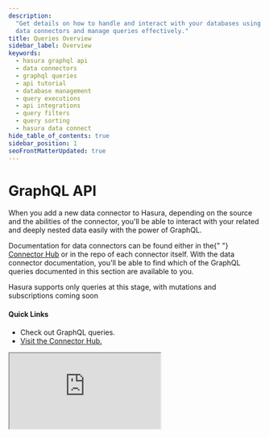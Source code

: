 ```yaml
---
description:
  "Get details on how to handle and interact with your databases using Hasura's GraphQL API. Learn methods to initialize
  data connectors and manage queries effectively."
title: Queries Overview
sidebar_label: Overview
keywords:
  - hasura graphql api
  - data connectors
  - graphql queries
  - api tutorial
  - database management
  - query executions
  - api integrations
  - query filters
  - query sorting
  - hasura data connect
hide_table_of_contents: true
sidebar_position: 1
seoFrontMatterUpdated: true
---
```



# GraphQL API

<div className="overview-header">
  <div className="overview-text">
    <p>
      When you add a new data connector to Hasura, depending on the source and the abilities of the connector, you'll be
      able to interact with your related and deeply nested data easily with the power of GraphQL.
    </p>
    <p>
      Documentation for data connectors can be found either in the{" "}
      <a href="https://hasura.io/connectors">Connector Hub</a> or in the repo of each connector itself. With the data
      connector documentation, you'll be able to find which of the GraphQL queries documented in this section are
      available to you.
    </p>
    <p>Hasura supports only queries at this stage, with mutations and subscriptions coming soon</p>
    <h4>Quick Links</h4>
    <ul>
      <li>
        <VersionedLink to="/graphql-api/queries/">Check out GraphQL queries.</VersionedLink>
      </li>
      <li>
        <a href={"https://hasura.io/connector"}>Visit the Connector Hub.</a>
      </li>
    </ul>
  </div>
  <iframe
    src="https://www.youtube.com/embed/edrjbjvvRow"
    allow="accelerometer; autoplay; encrypted-media; gyroscope; picture-in-picture"
    allowFullScreen
  />
</div>

## Interacting with your data

<div className="overview-gallery">
  <VersionedLink to="/graphql-api/queries/filters/index/">
    <div className="card">
      <h3>Filter query results</h3>
      <p>
        Learn how to filter query results using <code>where</code> arguments.
      </p>
    </div>
  </VersionedLink>
  <VersionedLink to="/graphql-api/queries/sorting/">
    <div className="card">
      <h3>Sort query results</h3>
      <p>
        Learn how to sort query results using the <code>order_by</code> argument.
      </p>
    </div>
  </VersionedLink>
  <VersionedLink to="/graphql-api/mutations/typescript/">
    <div className="card">
      <h3>Modify your data using the TypeScript connector</h3>
      <p>Learn how to modify your data using the TypeScript connector via a CQS pattern.</p>
    </div>
  </VersionedLink>
</div>
